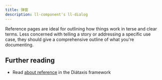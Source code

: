 ---
title: 弹窗
description: ll-component's ll-dialog
---

Reference pages are ideal for outlining how things work in terse and clear terms.
Less concerned with telling a story or addressing a specific use case, they should give a comprehensive outline of what you're documenting.

## Further reading

- Read [about reference](https://diataxis.fr/reference/) in the Diátaxis framework
